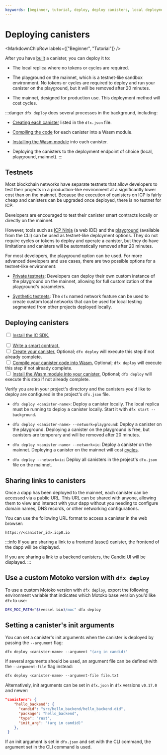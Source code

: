 ```yaml
---
keywords: [beginner, tutorial, deploy, deploy canisters, local deployment, local dev, mainnet deployment, mainnet, playground, deploy playground, deploy to playground]
---
```



# Deploying canisters

<MarkdownChipRow labels={["Beginner", "Tutorial"]} />

After you have [built](/docs/current/developer-docs/smart-contracts/install) a <GlossaryTooltip>canister</GlossaryTooltip>, you can
deploy it to:

- The local replica where no tokens or cycles are required.

- The playground on the mainnet, which is a testnet-like sandbox environment. No tokens or cycles are required to deploy and run your canister on the playground, but it will be removed after 20 minutes.

- The mainnet, designed for production use. This deployment method will cost cycles.

:::danger
`dfx deploy` does several processes in the background, including:

- [Creating each canister](/docs/current/developer-docs/smart-contracts/create) listed in the `dfx.json` file.

- [Compiling the code](/docs/current/developer-docs/smart-contracts/compile) for each canister into a Wasm module.

- [Installing the Wasm module](/docs/current/developer-docs/smart-contracts/install) into each canister. 

- Deploying the canisters to the deployment endpoint of choice (local, playground, mainnet).
:::

## Testnets

Most blockchain networks have separate testnets that allow developers to test their projects in a production-like environment at a significantly lower cost than on the mainnet. Because the execution of canisters on ICP is fairly cheap and canisters can be upgraded once deployed, there is no testnet for ICP.

Developers are encouraged to test their canister smart contracts locally or directly on the mainnet.

However, tools such as [ICP Ninja](https://icp.ninja) (a web IDE) and the [playground](/docs/current/developer-docs/developer-tools/ide/playground) (available from the CLI) can be used as testnet-like deployment options. They do not require cycles or tokens to deploy and operate a canister, but they do have limitations and canisters will be automatically removed after 20 minutes.

For most developers, the playground option can be used. For more advanced developers and use cases, there are two possible options for a testnet-like environment:

- [Private testnets](/docs/current/developer-docs/smart-contracts/deploy/custom-testnets): Developers can deploy their own custom instance of the playground on the mainnet, allowing for full customization of the playground's parameters.

- [Synthetic testnets](/docs/current/developer-docs/smart-contracts/deploy/custom-testnets): The `dfx` named network feature can be used to create custom local networks that can be used for local testing segmented from other projects deployed locally.

## Deploying canisters

<Tabs>
<TabItem value="prereq" label="Prerequisites" default>

<input type="checkbox"/> <a href="/docs/current/developer-docs/getting-started/install">Install the IC SDK.</a>
<div>
</div>
<input type="checkbox"/> <a href="/docs/current/developer-docs/smart-contracts/write/overview">Write a smart contract.</a>
<div>
</div>
<input type="checkbox"/> <a href="/docs/current/developer-docs/smart-contracts/create">Create your canister.</a> Optional; <code>dfx deploy</code> will execute this step if not already complete.
<div>
</div>
<input type="checkbox"/> <a href="/docs/current/developer-docs/smart-contracts/compile">Compile your canister code into Wasm.</a> Optional; <code>dfx deploy</code> will execute this step if not already complete.
<div>
</div>
<input type="checkbox"/> <a href="/docs/current/developer-docs/smart-contracts/install">Install the Wasm module into your canister.</a> Optional; <code>dfx deploy</code> will execute this step if not already complete.
</TabItem>
</Tabs>

Verify you are in your project's directory and the canisters you'd like to deploy are configured in the project's `dfx.json` file.

- `dfx deploy <canister-name>`: Deploy a canister locally. The local replica must be running to deploy a canister locally. Start it with `dfx start --background`.

- `dfx deploy <canister-name> --network=playground`: Deploy a canister on the playground. Deploying a canister on the playground is free, but canisters are temporary and will be removed after 20 minutes.

- `dfx deploy <canister-name> --network=ic`: Deploy a canister on the mainnet. Deploying a canister on the mainnet will cost [cycles](/docs/current/developer-docs/gas-cost).

- `dfx deploy --network=ic`: Deploy all canisters in the project's `dfx.json` file on the mainnet.

## Sharing links to canisters

Once a dapp has been deployed to the mainnet, each canister can be accessed via a public URL. This URL can be shared with anyone, allowing them to view and interact with your dapp without you needing to configure domain names, DNS records, or other networking configurations.

You can use the following URL format to access a canister in the web browser:

```
https://<canister_id>.icp0.io
```

:::info
If you are sharing a link to a frontend (asset) canister, the frontend of the dapp will be displayed.

If you are sharing a link to a backend canisters, the [Candid UI](/docs/current/developer-docs/smart-contracts/candid/candid-concepts) will be displayed.
:::

## Use a custom Motoko version with `dfx deploy`

To use a custom Motoko version with `dfx deploy`, export the following
environment variable that indicates which Motoko base version you'd like `dfx`
to use:

```bash
DFX_MOC_PATH="$(vessel bin)/moc" dfx deploy
```

## Setting a canister's init arguments

You can set a canister's init arguments when the canister is deployed by passing
the `--argument` flag:

```bash
dfx deploy <canister-name> --argument "(arg in candid)"
```

If several arguments should be used, an argument file can be defined with the
`--argument-file` flag instead:

```bash
dfx deploy <canister-name> --argument-file file.txt
```

Alternatively, init arguments can be set in `dfx.json` in `dfx` versions
`v0.17.0` and newer:

```json title="dfx.json"
"canisters": {
    "hello_backend": {
      "candid": "src/hello_backend/hello_backend.did",
      "package": "hello_backend",
      "type": "rust",
      "init_arg": "(arg in candid)"
    },
 }
```

If an init argument is set in `dfx.json` and set with the CLI command, the
argument set in the CLI command is used.
